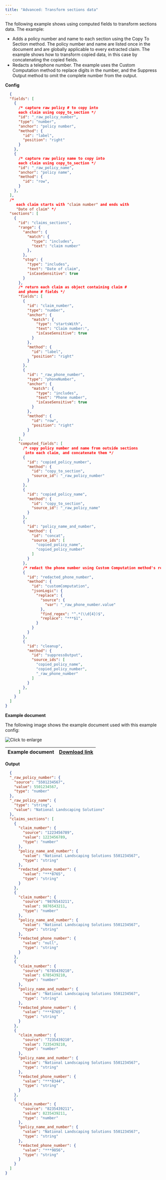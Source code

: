 ```yaml
---
title: "Advanced: Transform sections data"
---
```


The following example shows using computed fields to transform sections data. The example:

* Adds a policy number and name to each section using the Copy To Section method. The policy number and name are listed once in the document and are globally applicable to every extracted claim. The example shows how to transform copied data, in this case by concatenating the copied fields.
* Redacts a telephone number. The example uses the Custom Computation method to replace digits in the number, and the Suppress Output method to omit the complete number from the output.

**Config**



```JSON JSON
  {
  "fields": [
    {
      /* capture raw policy # to copy into 
      each claim using copy_to_section */
      "id": "_raw_policy_number",
      "type": "number",
      "anchor": "policy number",
      "method": {
        "id": "label",
        "position": "right"
      }
    },
    {
      /* capture raw policy name to copy into 
      each claim using copy_to_section */
      "id": "_raw_policy_name",
      "anchor": "policy name",
      "method": {
        "id": "row",
      }
    },
  ],
  /*
     each claim starts with "claim number" and ends with 
     "Date of claim" */
  "sections": [
    {
      "id": "claims_sections",
      "range": {
        "anchor": {
          "match": {
            "type": "includes",
            "text": "claim number"
          },
        },
        "stop": {
          "type": "includes",
          "text": "Date of claim",
          "isCaseSensitive": true
        }
      },
      /* return each claim as object containing claim # 
      and phone # fields */
      "fields": [
        {
          "id": "claim_number",
          "type": "number",
          "anchor": {
            "match": {
              "type": "startsWith",
              "text": "Claim number:",
              "isCaseSensitive": true
            }
          },
          "method": {
            "id": "label",
            "position": "right"
          }
        },
        {
          "id": "_raw_phone_number",
          "type": "phoneNumber",
          "anchor": {
            "match": {
              "type": "includes",
              "text": "Phone number",
              "isCaseSensitive": true
            }
          },
          "method": {
            "id": "row",
            "position": "right"
          }
        }
      ],
      "computed_fields": [
        /* copy policy number and name from outside sections
         into each claim, and concatenate them */
        {
          "id": "copied_policy_number",
          "method": {
            "id": "copy_to_section",
            "source_id": "_raw_policy_number"
          }
        },
        {
          "id": "copied_policy_name",
          "method": {
            "id": "copy_to_section",
            "source_id": "_raw_policy_name"
          }
        },
        {
          "id": "policy_name_and_number",
          "method": {
            "id": "concat",
            "source_ids": [
              "copied_policy_name",
              "copied_policy_number"
            ]
          }
        },
        /* redact the phone number using Custom Computation method's regex replace operation */
        {
          "id": "redacted_phone_number",
          "method": {
            "id": "customComputation",
            "jsonLogic": {
              "replace": {
                "source": {
                  "var": "_raw_phone_number.value"
                },
                "find_regex": "^.*(\\d{4})$",
                "replace": "***$1",
              }
            }
          }
        },
        {
          "id": "cleanup",
          "method": {
            "id": "suppressOutput",
            "source_ids": [
              "copied_policy_name",
              "copied_policy_number",
              "_raw_phone_number"
            ]
          }
        },
      ]
    }
  ]
}
```
**Example document**

The following image shows the example document used with this example config:

![Click to enlarge](/assets/v0/images/screenshots/copy_to_section.png)

| Example document | [Download link](https://raw.githubusercontent.com/sensible-hq/sensible-docs/main/readme-sync/assets/v0/pdfs/sections.pdf) |
| ---------------- | ------------------------------------------------------------------------------------------------------------------------- |

**Output**



```JSON JSON
  {
  "_raw_policy_number": {
    "source": "5501234567",
    "value": 5501234567,
    "type": "number"
  },
  "_raw_policy_name": {
    "type": "string",
    "value": "National Landscaping Solutions"
  },
  "claims_sections": [
    {
      "claim_number": {
        "source": "1223456789",
        "value": 1223456789,
        "type": "number"
      },
      "policy_name_and_number": {
        "value": "National Landscaping Solutions 5501234567",
        "type": "string"
      },
      "redacted_phone_number": {
        "value": "***8765",
        "type": "string"
      }
    },
    {
      "claim_number": {
        "source": "9876543211",
        "value": 9876543211,
        "type": "number"
      },
      "policy_name_and_number": {
        "value": "National Landscaping Solutions 5501234567",
        "type": "string"
      },
      "redacted_phone_number": {
        "value": "null",
        "type": "string"
      }
    },
    {
      "claim_number": {
        "source": "6785439210",
        "value": 6785439210,
        "type": "number"
      },
      "policy_name_and_number": {
        "value": "National Landscaping Solutions 5501234567",
        "type": "string"
      },
      "redacted_phone_number": {
        "value": "***8765",
        "type": "string"
      }
    },
    {
      "claim_number": {
        "source": "7235439210",
        "value": 7235439210,
        "type": "number"
      },
      "policy_name_and_number": {
        "value": "National Landscaping Solutions 5501234567",
        "type": "string"
      },
      "redacted_phone_number": {
        "value": "***8344",
        "type": "string"
      }
    },
    {
      "claim_number": {
        "source": "8235439211",
        "value": 8235439211,
        "type": "number"
      },
      "policy_name_and_number": {
        "value": "National Landscaping Solutions 5501234567",
        "type": "string"
      },
      "redacted_phone_number": {
        "value": "***9856",
        "type": "string"
      }
    }
  ]
}
```